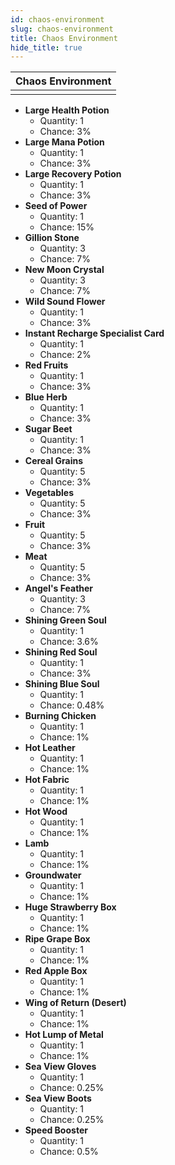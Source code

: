 ---
id: chaos-environment
slug: chaos-environment
title: Chaos Environment
hide_title: true
---


| Chaos Environment |
| :------------: |
| <MapIcon iconId="186"/> |

- **Large Health Potion**
	- Quantity: 1
	- Chance: 3%
- **Large Mana Potion**
	- Quantity: 1
	- Chance: 3%
- **Large Recovery Potion**
	- Quantity: 1
	- Chance: 3%
- **Seed of Power**
	- Quantity: 1
	- Chance: 15%
- **Gillion Stone**
	- Quantity: 3
	- Chance: 7%
- **New Moon Crystal**
	- Quantity: 3
	- Chance: 7%
- **Wild Sound Flower**
	- Quantity: 1
	- Chance: 3%
- **Instant Recharge Specialist Card**
	- Quantity: 1
	- Chance: 2%
- **Red Fruits**
	- Quantity: 1
	- Chance: 3%
- **Blue Herb**
	- Quantity: 1
	- Chance: 3%
- **Sugar Beet**
	- Quantity: 1
	- Chance: 3%
- **Cereal Grains**
	- Quantity: 5
	- Chance: 3%
- **Vegetables**
	- Quantity: 5
	- Chance: 3%
- **Fruit**
	- Quantity: 5
	- Chance: 3%
- **Meat**
	- Quantity: 5
	- Chance: 3%
- **Angel's Feather**
	- Quantity: 3
	- Chance: 7%
- **Shining Green Soul**
	- Quantity: 1
	- Chance: 3.6%
- **Shining Red Soul**
	- Quantity: 1
	- Chance: 3%
- **Shining Blue Soul**
	- Quantity: 1
	- Chance: 0.48%
- **Burning Chicken**
	- Quantity: 1
	- Chance: 1%
- **Hot Leather**
	- Quantity: 1
	- Chance: 1%
- **Hot Fabric**
	- Quantity: 1
	- Chance: 1%
- **Hot Wood**
	- Quantity: 1
	- Chance: 1%
- **Lamb**
	- Quantity: 1
	- Chance: 1%
- **Groundwater**
	- Quantity: 1
	- Chance: 1%
- **Huge Strawberry Box**
	- Quantity: 1
	- Chance: 1%
- **Ripe Grape Box**
	- Quantity: 1
	- Chance: 1%
- **Red Apple Box**
	- Quantity: 1
	- Chance: 1%
- **Wing of Return (Desert)**
	- Quantity: 1
	- Chance: 1%
- **Hot Lump of Metal**
	- Quantity: 1
	- Chance: 1%
- **Sea View Gloves**
	- Quantity: 1
	- Chance: 0.25%
- **Sea View Boots**
	- Quantity: 1
	- Chance: 0.25%
- **Speed Booster**
	- Quantity: 1
	- Chance: 0.5%

